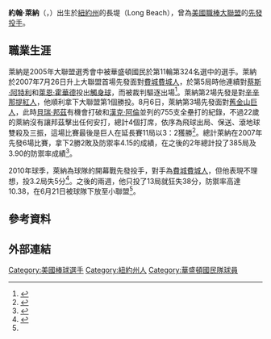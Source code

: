 {{Infobox MLB player
| image = John Lannan on March 7, 2014.jpg
| width = 300
| name =約翰·萊納<br /> John Lannan
| position = 先發投手
| team = 退休
| number = 
| bats = 左
| throws = 左
| birthdate = {{Birth date and age|1984|9|27}}
| debutdate = 7月26日
| debutyear = 2007年
| debutteam = 華盛頓國民
| finaldate   = 4月13日
| finalyear   = 2014年
| finalteam   = 紐約大都會
| stat1label = [[勝投|勝－敗]]
| stat1value = 46－58
| stat3label = [[防禦率|防禦率]]
| stat3value = 4.18
| stat4label = [[三振|三振]]
| stat4value = 450
| teams = <nowiki></nowiki>
*[[華盛頓國民|華盛頓國民]] （{{MLBy|2007年}}－{{MLBy|2012年}}）
*[[費城費城人|費城費城人]] （{{MLBy|2013年}}）
*[[紐約大都會|紐約大都會]] （{{MLBy|2014年}}）
}}

'''約翰·萊納'''（{{lang-en| John Edward Lannan }}，{{bd|1984年|9月27日}}）出生於[[紐約州|紐約州]]的長堤（Long Beach），曾為[[美國職棒大聯盟|美國職棒大聯盟]]的[[先發投手|先發投手]]。

==職業生涯==
萊納是2005年大聯盟選秀會中被華盛頓國民於第11輪第324名選中的選手。萊納於2007年7月26日升上大聯盟首場先發面對[[費城費城人|費城費城人]]，於第5局時他連續對[[蔡斯·阿特利|蔡斯·阿特利]]和[[萊恩·霍華德|萊恩·霍華德]]投出[[觸身球|觸身球]]，而被裁判驅逐出場<ref>{{cite web|url=http://mlb.mlb.com/news/article.jsp?c_id=mlb&content_id=2110881&fext=.jsp&vkey=news_mlb&ymd=20070726|title=Lannan ejected against Phils: Left-hander plunks Utley and Howard in big-league debut|last=Ladson|first=Bill|date=July 26, 2007|work=MLB.com|publisher=Major League Baseball|accessdate=2009-06-18|archive-date=2008-04-22|archive-url=https://web.archive.org/web/20080422225923/http://mlb.mlb.com/news/article.jsp?ymd=20070726&content_id=2110881&vkey=news_mlb&fext=.jsp&c_id=mlb|dead-url=no}}</ref>。萊納第2場先發是對[[辛辛那提紅人|辛辛那提紅人]]，他順利拿下大聯盟第1個勝投。8月6日，萊納第3場先發面對[[舊金山巨人|舊金山巨人]]，此時[[貝瑞·邦茲|貝瑞·邦茲]]有機會打破和[[漢克·阿倫|漢克·阿倫]]並列的755支全壘打的紀錄，不過22歲的萊納沒有讓邦茲擊出任何安打，總計4個打席，依序為飛球出局、保送、滾地球雙殺及三振，這場比賽最後是巨人在延長賽11局以3：2獲勝<ref>{{cite news | url=http://www.boston.com/sports/baseball/articles/2007/08/07/standup_guy_lannan_keeps_bonds_at_bay/ | title=Standup guy Lannan keeps Bonds at bay | author=Nick Cafardo | publisher=Boston Globe | date=August 7, 2007 | accessdate=2011-04-20 | archive-date=2012-10-25 | archive-url=https://web.archive.org/web/20121025002732/http://www.boston.com/sports/baseball/articles/2007/08/07/standup_guy_lannan_keeps_bonds_at_bay/ | dead-url=no }}</ref>。總計萊納在2007年先發6場比賽，拿下2勝2敗及防禦率4.15的成績，在之後的2年總計投了385局及3.90的防禦率成績<ref name="WP-20100621">{{cite web | url=http://voices.washingtonpost.com/nationalsjournal/2010/06/john_lannan_sent_to_class_aa_h.html | title=John Lannan sent to Class AA Harrisburg (final update) | publisher=[[The_Washington_Post|The Washington Post]] | work=Nationals Journal | last=Kilgore | first=Adam | accessdate=June 22, 2010 | date=June 21, 2010 | archive-date=2012-09-28 | archive-url=https://web.archive.org/web/20120928231946/http://voices.washingtonpost.com/nationalsjournal/2010/06/john_lannan_sent_to_class_aa_h.html | dead-url=no }}</ref>。

2010年球季，萊納為球隊的開幕戰先發投手，對手為[[費城費城人|費城費城人]]，但他表現不理想，投3.2局失5分<ref>{{cite web | url=http://www.fangraphs.com/statsd.aspx?playerid=7080&position=P&season=2010 | work=Fangraphs | title=John Lannan, Game Logs, 2010, Pitching | accessdate=June 22, 2010 | archive-date=2012-10-24 | archive-url=https://web.archive.org/web/20121024060749/http://www.fangraphs.com/statsd.aspx?playerid=7080&position=P&season=2010 | dead-url=no }}</ref>。之後的兩週，他只投了13局就狂失38分，防禦率高達10.38，在6月21日被球隊下放至小聯盟<ref name="WP-20100621"/>。

==參考資料==
{{Reflist}}

==外部連結==
{{Commons category|John Lannan}}
{{Baseballstats |mlb=458709 |espn=28834 |br=l/lannajo01 |fangraphs=7080 |cube=L/john-lannan|brm=lannan001joh}}

{{費城費城人隊當前登錄名單}}
{{DEFAULTSORT:Lannan, John}}
[[Category:美國棒球選手|Category:美國棒球選手]]
[[Category:紐約州人|Category:紐約州人]]
[[Category:華盛頓國民隊球員|Category:華盛頓國民隊球員]]